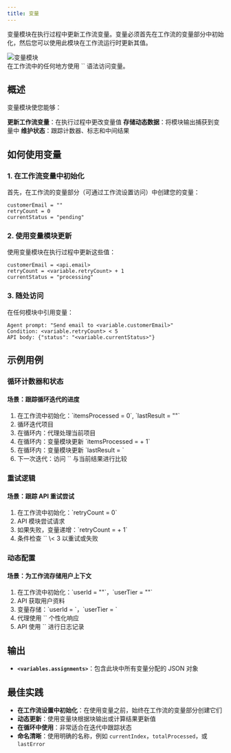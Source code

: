 ```yaml
---
title: 变量
---
```



变量模块在执行过程中更新工作流变量。变量必须首先在工作流的变量部分中初始化，然后您可以使用此模块在工作流运行时更新其值。

<div className="flex justify-center">
  <Image
    src="/static/blocks/variables.png"
    alt="变量模块"
    width={500}
    height={350}
    className="my-6"
  />
</div>

<Callout>
  在工作流中的任何地方使用 `<variable.variableName>` 语法访问变量。
</Callout>

## 概述

变量模块使您能够：

<Steps>
  <Step>
    <strong>更新工作流变量</strong>：在执行过程中更改变量值
  </Step>
  <Step>
    <strong>存储动态数据</strong>：将模块输出捕获到变量中
  </Step>
  <Step>
    <strong>维护状态</strong>：跟踪计数器、标志和中间结果
  </Step>
</Steps>

## 如何使用变量

### 1. 在工作流变量中初始化

首先，在工作流的变量部分（可通过工作流设置访问）中创建您的变量：

```
customerEmail = ""
retryCount = 0
currentStatus = "pending"
```

### 2. 使用变量模块更新

使用变量模块在执行过程中更新这些值：

```
customerEmail = <api.email>
retryCount = <variable.retryCount> + 1
currentStatus = "processing"
```

### 3. 随处访问

在任何模块中引用变量：

```
Agent prompt: "Send email to <variable.customerEmail>"
Condition: <variable.retryCount> < 5
API body: {"status": "<variable.currentStatus>"}
```

## 示例用例

### 循环计数器和状态

<div className="mb-4 rounded-md border p-4">
  <h4 className="font-medium">场景：跟踪循环迭代的进度</h4>
  <ol className="list-decimal pl-5 text-sm">
    <li>在工作流中初始化：`itemsProcessed = 0`, `lastResult = ""`</li>
    <li>循环迭代项目</li>
    <li>在循环内：代理处理当前项目</li>
    <li>在循环内：变量模块更新 `itemsProcessed = <variable.itemsProcessed> + 1`</li>
    <li>在循环内：变量模块更新 `lastResult = <agent.content>`</li>
    <li>下一次迭代：访问 `<variable.lastResult>` 与当前结果进行比较</li>
  </ol>
</div>

### 重试逻辑

<div className="mb-4 rounded-md border p-4">
  <h4 className="font-medium">场景：跟踪 API 重试尝试</h4>
  <ol className="list-decimal pl-5 text-sm">
    <li>在工作流中初始化：`retryCount = 0`</li>
    <li>API 模块尝试请求</li>
    <li>如果失败，变量递增：`retryCount = <variable.retryCount> + 1`</li>
    <li>条件检查 `<variable.retryCount>` \< 3 以重试或失败</li>
  </ol>
</div>

### 动态配置

<div className="mb-4 rounded-md border p-4">
  <h4 className="font-medium">场景：为工作流存储用户上下文</h4>
  <ol className="list-decimal pl-5 text-sm">
    <li>在工作流中初始化：`userId = ""`，`userTier = ""`</li>
    <li>API 获取用户资料</li>
    <li>变量存储：`userId = <api.id>`，`userTier = <api.tier>`</li>
    <li>代理使用 `<variable.userTier>` 个性化响应</li>
    <li>API 使用 `<variable.userId>` 进行日志记录</li>
  </ol>
</div>

## 输出

- **`<variables.assignments>`**：包含此块中所有变量分配的 JSON 对象

## 最佳实践

- **在工作流设置中初始化**：在使用变量之前，始终在工作流的变量部分创建它们
- **动态更新**：使用变量块根据块输出或计算结果更新值
- **在循环中使用**：非常适合在迭代中跟踪状态
- **命名清晰**：使用明确的名称，例如 `currentIndex`，`totalProcessed`，或 `lastError`
